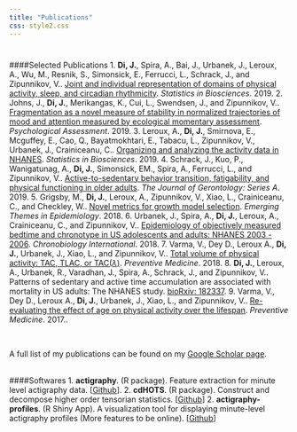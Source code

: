 ```yaml
---
title: "Publications"
css: style2.css
---
```

<link rel="stylesheet" href="academicons/css/academicons.min.css"/>

<script>
  (function(i,s,o,g,r,a,m){i['GoogleAnalyticsObject']=r;i[r]=i[r]||function(){
  (i[r].q=i[r].q||[]).push(arguments)},i[r].l=1*new Date();a=s.createElement(o),
  m=s.getElementsByTagName(o)[0];a.async=1;a.src=g;m.parentNode.insertBefore(a,m)
  })(window,document,'script','https://www.google-analytics.com/analytics.js','ga');

  ga('create', 'UA-99094202-1', 'auto');
  ga('send', 'pageview');

</script>

#

#
####Selected Publications
1. __Di, J.__, Spira, A., Bai, J., Urbanek, J., Leroux, A., Wu, M., Resnik, S., Simonsick, E., Ferrucci, L., Schrack, J., and Zipunnikov, V.. [Joint and individual representation of domains of physical activity, sleep, and circadian rhythmicity](https://link.springer.com/article/10.1007/s12561-019-09236-4). _Statistics in Biosciences_. 2019. 
2. Johns, J., __Di, J.__, Merikangas, K., Cui, L., Swendsen, J., and Zipunnikov, V.. [Fragmentation as a novel measure of stability in normalized trajectories of mood and attention measured by ecological momentary assessment](https://psycnet.apa.org/doiLanding?doi=10.1037%2Fpas0000661). _Psychological Assessment_. 2019.
3. Leroux, A., __Di, J.__, Smirnova, E., Mcguffey, E., Cao, Q., Bayatmokhtari, E., Tabacu, L., Zipunnikov, V., Urbanek, J., Crainiceanu, C.. [Organizing and analyzing the activity data in NHANES](https://link.springer.com/article/10.1007/s12561-018-09229-9). _Statistics in Biosciences_. 2019.
4. Schrack, J., Kuo, P., Wanigatunag, A., __Di, J.__, Simonsick, EM., Spira, A., Ferrucci, L., and Zipunnikov, V.. [Active-to-sedentary behavior transition, fatigability, and physical functioning in older adults](https://academic.oup.com/biomedgerontology/advance-article/doi/10.1093/gerona/gly243/5144068). _The Journal of Gerontology: Series A_. 2019. 
5. Grigsby, M., __Di, J.__, Leroux, A., Zipunnikov, V., Xiao, L., Crainiceanu, C., and Checkley, W.. [Novel metrics for growth model selection](https://ete-online.biomedcentral.com/articles/10.1186/s12982-018-0072-z). _Emerging Themes in Epidemiology_. 2018. 
6. Urbanek, J., Spira, A., __Di, J.__, Leroux, A., Crainiceanu, C., and Zipunnikov, V.. [Epidemiology of objectively measured bedtime and chronotype in US adolescents and adults: NHANES 2003 - 2006](http://www.tandfonline.com/doi/full/10.1080/07420528.2017.1411359). _Chronobiology International_. 2018.
7. Varma, V., Dey D., Leroux A., __Di, J.__, Urbanek, J., Xiao, L., and Zipunnikov, V.. [Total volume of physical activity: TAC, TLAC, or TAC($\lambda$)](http://www.sciencedirect.com/science/article/pii/S0091743517303997). _Preventive Medicine_. 2018.
8. __Di, J.__, Leroux, A., Urbanek, R., Varadhan, J., Spira, A., Schrack, J., and Zipunnikov, V.. Patterns of sedentary and active time accumulation are associated with mortality in US adults: The NHANES study. [bioRxiv: 182337](http://www.biorxiv.org/content/early/2017/08/31/182337). 
9. Varma, V., Dey D., Leroux A., __Di, J.__, Urbanek, J., Xiao, L., and Zipunnikov, V.. [Re-evaluating the effect of age on physical activity over the lifespan](http://www.sciencedirect.com/science/article/pii/S0091743517301949). _Preventive Medicine_. 2017..

<br>

A full list of my publications can be found on my [Google Scholar page](https://scholar.google.com/citations?user=9YSnIL4AAAAJ&hl=en).
<br>
<br>


####Softwares
1. __actigraphy__. (R package). Feature extraction for minute level actigraphy data. [[Github](https://github.com/junruidi/actigraphy)].
2. __cdHOTS__. (R package). Construct and decompose higher order tensorian statistics.
[[Github](https://github.com/junruidi/cdHOTS)]
2. __actigraphy-profiles__. (R Shiny App). A visualization tool for displaying minute-level actigraphy profiles (More features to be online).
[[Github](https://github.com/junruidi/actigraphy-profiles)]



